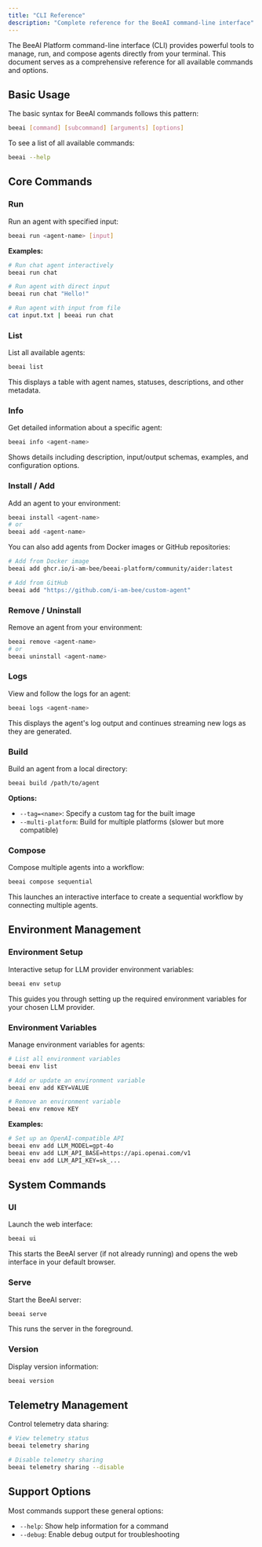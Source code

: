 ```yaml
---
title: "CLI Reference"
description: "Complete reference for the BeeAI command-line interface"
---
```


The BeeAI Platform command-line interface (CLI) provides powerful tools to manage, run, and compose agents directly from your terminal. This document serves as a comprehensive reference for all available commands and options.

## Basic Usage

The basic syntax for BeeAI commands follows this pattern:

```bash
beeai [command] [subcommand] [arguments] [options]
```

To see a list of all available commands:

```bash
beeai --help
```

## Core Commands

### Run

Run an agent with specified input:

```bash
beeai run <agent-name> [input]
```

**Examples:**
```bash
# Run chat agent interactively
beeai run chat

# Run agent with direct input
beeai run chat "Hello!"

# Run agent with input from file
cat input.txt | beeai run chat
```

### List

List all available agents:

```bash
beeai list
```

This displays a table with agent names, statuses, descriptions, and other metadata.

### Info

Get detailed information about a specific agent:

```bash
beeai info <agent-name>
```

Shows details including description, input/output schemas, examples, and configuration options.

### Install / Add

Add an agent to your environment:

```bash
beeai install <agent-name>
# or
beeai add <agent-name>
```

You can also add agents from Docker images or GitHub repositories:

```bash
# Add from Docker image
beeai add ghcr.io/i-am-bee/beeai-platform/community/aider:latest

# Add from GitHub
beeai add "https://github.com/i-am-bee/custom-agent"
```

### Remove / Uninstall

Remove an agent from your environment:

```bash
beeai remove <agent-name>
# or
beeai uninstall <agent-name>
```

### Logs

View and follow the logs for an agent:

```bash
beeai logs <agent-name>
```

This displays the agent's log output and continues streaming new logs as they are generated.

### Build

Build an agent from a local directory:

```bash
beeai build /path/to/agent
```

**Options:**
- `--tag=<name>`: Specify a custom tag for the built image
- `--multi-platform`: Build for multiple platforms (slower but more compatible)

### Compose

Compose multiple agents into a workflow:

```bash
beeai compose sequential
```

This launches an interactive interface to create a sequential workflow by connecting multiple agents.

## Environment Management

### Environment Setup

Interactive setup for LLM provider environment variables:

```bash
beeai env setup
```

This guides you through setting up the required environment variables for your chosen LLM provider.

### Environment Variables

Manage environment variables for agents:

```bash
# List all environment variables
beeai env list

# Add or update an environment variable
beeai env add KEY=VALUE

# Remove an environment variable
beeai env remove KEY
```

**Examples:**
```bash
# Set up an OpenAI-compatible API
beeai env add LLM_MODEL=gpt-4o
beeai env add LLM_API_BASE=https://api.openai.com/v1
beeai env add LLM_API_KEY=sk_...
```

## System Commands

### UI

Launch the web interface:

```bash
beeai ui
```

This starts the BeeAI server (if not already running) and opens the web interface in your default browser.

### Serve

Start the BeeAI server:

```bash
beeai serve
```

This runs the server in the foreground.

### Version

Display version information:

```bash
beeai version
```

## Telemetry Management

Control telemetry data sharing:

```bash
# View telemetry status
beeai telemetry sharing

# Disable telemetry sharing
beeai telemetry sharing --disable
```

## Support Options

Most commands support these general options:

- `--help`: Show help information for a command
- `--debug`: Enable debug output for troubleshooting

